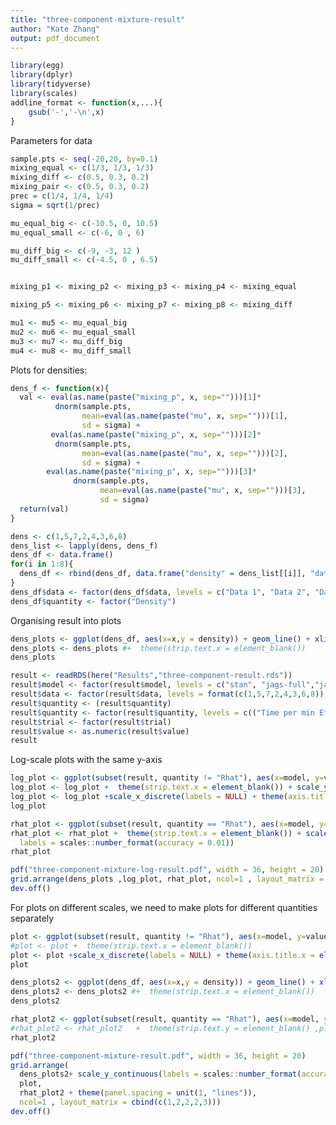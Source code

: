```yaml
---
title: "three-component-mixture-result"
author: "Kate Zhang"
output: pdf_document
---
```


```r
library(egg)
library(dplyr)
library(tidyverse)
library(scales)
addline_format <- function(x,...){
    gsub('-','-\n',x)
}
```
Parameters for data
```r
sample.pts <- seq(-20,20, by=0.1)
mixing_equal <- c(1/3, 1/3, 1/3)
mixing_diff <- c(0.5, 0.3, 0.2)
mixing_pair <- c(0.5, 0.3, 0.2)
prec = c(1/4, 1/4, 1/4)
sigma = sqrt(1/prec)

mu_equal_big <- c(-10.5, 0, 10.5)
mu_equal_small <- c(-6, 0 , 6)

mu_diff_big <- c(-9, -3, 12 )
mu_diff_small <- c(-4.5, 0 , 6.5)


mixing_p1 <- mixing_p2 <- mixing_p3 <- mixing_p4 <- mixing_equal

mixing_p5 <- mixing_p6 <- mixing_p7 <- mixing_p8 <- mixing_diff

mu1 <- mu5 <- mu_equal_big
mu2 <- mu6 <- mu_equal_small
mu3 <- mu7 <- mu_diff_big
mu4 <- mu8 <- mu_diff_small


```

Plots for densities:

```r
dens_f <- function(x){
  val <- eval(as.name(paste("mixing_p", x, sep="")))[1]*
          dnorm(sample.pts,  
                mean=eval(as.name(paste("mu", x, sep="")))[1], 
                sd = sigma) + 
         eval(as.name(paste("mixing_p", x, sep="")))[2]*
          dnorm(sample.pts, 
                mean=eval(as.name(paste("mu", x, sep="")))[2], 
                sd = sigma) +
        eval(as.name(paste("mixing_p", x, sep="")))[3]*
              dnorm(sample.pts, 
                    mean=eval(as.name(paste("mu", x, sep="")))[3], 
                    sd = sigma)
  return(val)
}

dens <- c(1,5,7,2,4,3,6,8)
dens_list <- lapply(dens, dens_f)
dens_df <- data.frame()
for(i in 1:8){
  dens_df <- rbind(dens_df, data.frame("density" = dens_list[[i]], "data"=rep(paste("Data", i), length(sample.pts)), "x"=sample.pts))
}
dens_df$data <- factor(dens_df$data, levels = c("Data 1", "Data 2", "Data 3", "Data 4","Data 5", "Data 6", "Data 7", "Data 8"))
dens_df$quantity <- factor("Density")
```

Organising result into plots 
```r
dens_plots <- ggplot(dens_df, aes(x=x,y = density)) + geom_line() + xlim(c(-20, 20)) + facet_grid(quantity~data, scales='free_y', labeller = label_wrap_gen(multi_line=FALSE)) + theme_bw()  + theme(text = element_text(size=20))
dens_plots <- dens_plots #+  theme(strip.text.x = element_blank())
dens_plots
```
```r
result <- readRDS(here("Results","three-component-result.rds"))
result$model <- factor(result$model, levels = c("stan", "jags-full","jags-marg-inbuilt", "jags-marg", "jags-full-restricted"))
result$data <- factor(result$data, levels = format(c(1,5,7,2,4,3,6,8)), labels = c("Data 1","Data 2","Data 3","Data 4","Data 5","Data 6","Data 7","Data 8"))
result$quantity <- (result$quantity)
result$quantity <- factor(result$quantity, levels = c(("Time per min Effective Sample"), "Computation Time",( "Min Effective Sample Size"), "Rhat"))
result$trial <- factor(result$trial)
result$value <- as.numeric(result$value)
result
```


Log-scale plots with the same y-axis
```r
log_plot <- ggplot(subset(result, quantity != "Rhat"), aes(x=model, y=value, group=model)) +  geom_boxplot() + facet_grid(quantity~data, scales='free') + theme(strip.placement = "outside") + theme_bw() + theme(text = element_text(size=20)) + scale_x_discrete(labels=addline_format(c("stan", "jags-full","jags-marg-inbuilt", "jags-marg", "jags-full-restricted"))) 
log_plot <- log_plot +  theme(strip.text.x = element_blank()) + scale_y_log10(breaks = trans_breaks("log10", function(x) 10^x), labels = trans_format("log10", math_format(10^.x)))
log_plot <- log_plot +scale_x_discrete(labels = NULL) + theme(axis.title.x = element_blank()) + geom_boxplot(color="black", fill="gray", alpha=0.5)
log_plot
```

```r
rhat_plot <- ggplot(subset(result, quantity == "Rhat"), aes(x=model, y=value, group=model)) +  geom_point()+ facet_grid(quantity~data, scales='free_y', labeller = label_wrap_gen(multi_line=FALSE)) + theme(strip.placement = "outside") + theme_bw() + theme(text = element_text(size=20)) + scale_x_discrete(labels=addline_format(c("stan", "jags-full","jags-marg-inbuilt", "jags-marg", "jags-full-restricted"))) +geom_hline(yintercept = 1.1)
rhat_plot <- rhat_plot +  theme(strip.text.x = element_blank()) + scale_y_continuous(
  labels = scales::number_format(accuracy = 0.01))
rhat_plot
```

```r
pdf("three-component-mixture-log-result.pdf", width = 36, height = 20)
grid.arrange(dens_plots ,log_plot, rhat_plot, ncol=1 , layout_matrix = cbind(c(1,2,2,2,3)))
dev.off()
```

For plots on different scales, we need to make plots for different quantities separately
```r
plot <- ggplot(subset(result, quantity != "Rhat"), aes(x=model, y=value, group=model)) +  geom_boxplot() + facet_wrap(quantity~data, scales='free_y', ncol=8) + theme(strip.placement = "outside") + theme_bw() + theme(text = element_text(size=20)) + scale_x_discrete(labels=addline_format(c("stan", "jags-full","jags-marg-inbuilt", "jags-marg", "jags-full-restricted"))) 
#plot <- plot +  theme(strip.text.x = element_blank()) 
plot <- plot +scale_x_discrete(labels = NULL) + theme(axis.title.x = element_blank()) + geom_boxplot(color="black", fill="gray", alpha=0.5)
plot
```


```r
dens_plots2 <- ggplot(dens_df, aes(x=x,y = density)) + geom_line() + xlim(c(-20, 20)) + facet_wrap(quantity~data, scales='free',ncol=8) + theme_bw()  + theme(text = element_text(size=20)) 
dens_plots2 <- dens_plots2 #+  theme(strip.text.x = element_blank())
dens_plots2
```


```r
rhat_plot2 <- ggplot(subset(result, quantity == "Rhat"), aes(x=model, y=value, group=model)) +  geom_point()+ facet_wrap(quantity~data, scales='free', ncol=8) + theme_bw() + theme(text = element_text(size=20)) + scale_x_discrete(labels=addline_format(c("stan", "jags-full","jags-marg-inbuilt", "jags-marg", "jags-full-restricted"))) + geom_hline(yintercept = 1.1)#+ label_value(labels, multi_line = TRUE)
#rhat_plot2 <- rhat_plot2   +  theme(strip.text.y = element_blank() ,plot.margin = unit(c(ub, rl, ub, rl), "cm") )  
rhat_plot2
```


```r
pdf("three-component-mixture-result.pdf", width = 36, height = 20)
grid.arrange(
  dens_plots2+ scale_y_continuous(labels = scales::number_format(accuracy = 0.001), limits = c(0,0.11)),
  plot,
  rhat_plot2 + theme(panel.spacing = unit(1, "lines")),
  ncol=1 , layout_matrix = cbind(c(1,2,2,2,3)))
dev.off()
```